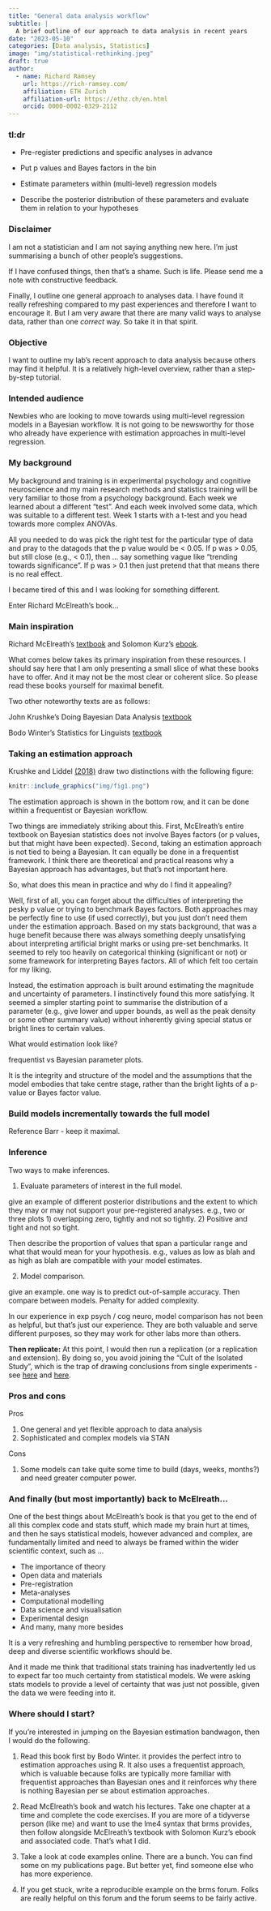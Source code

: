 ```yaml
---
title: "General data analysis workflow"
subtitle: | 
  A brief outline of our approach to data analysis in recent years 
date: "2023-05-10"
categories: [Data analysis, Statistics]
image: "img/statistical-rethinking.jpeg"
draft: true
author:
  - name: Richard Ramsey
    url: https://rich-ramsey.com/
    affiliation: ETH Zurich
    affiliation-url: https://ethz.ch/en.html
    orcid: 0000-0002-0329-2112
---
```


### tl:dr

-   Pre-register predictions and specific analyses in advance

-   Put p values and Bayes factors in the bin

-   Estimate parameters within (multi-level) regression models

-   Describe the posterior distribution of these parameters and evaluate them in relation to your hypotheses

### Disclaimer

I am not a statistician and I am not saying anything new here. I'm just summarising a bunch of other people's suggestions.

If I have confused things, then that's a shame. Such is life. Please send me a note with constructive feedback.

Finally, I outline one general approach to analyses data. I have found it really refreshing compared to my past experiences and therefore I want to encourage it. But I am very aware that there are many valid ways to analyse data, rather than one *correct* way. So take it in that spirit.

### Objective

I want to outline my lab's recent approach to data analysis because others may find it helpful. It is a relatively high-level overview, rather than a step-by-step tutorial.

### Intended audience

Newbies who are looking to move towards using multi-level regression models in a Bayesian workflow. It is not going to be newsworthy for those who already have experience with estimation approaches in multi-level regression.

### My background

My background and training is in experimental psychology and cognitive neuroscience and my main research methods and statistics training will be very familiar to those from a psychology background. Each week we learned about a different "test". And each week involved some data, which was suitable to a different test. Week 1 starts with a t-test and you head towards more complex ANOVAs. 

All you needed to do was pick the right test for the particular type of data and pray to the datagods that the p value would be \< 0.05. If p was \> 0.05, but still close (e.g., \< 0.1), then ... say something vague like "trending towards significance". If p was \> 0.1 then just pretend that that means there is no real effect.

I became tired of this and I was looking for something different.

Enter Richard McElreath's book...

### Main inspiration

Richard McElreath's [textbook](https://xcelab.net/rm/statistical-rethinking/) and Solomon Kurz's [ebook](https://bookdown.org/content/4857/).

What comes below takes its primary inspiration from these resources. I should say here that I am only presenting a small slice of what these books have to offer. And it may not be the most clear or coherent slice. So please read these books yourself for maximal benefit.

Two other noteworthy texts are as follows:

John Krushke's Doing Bayesian Data Analysis [textbook](https://sites.google.com/site/doingbayesiandataanalysis/)

Bodo Winter's Statistics for Linguists [textbook](https://bodowinter.com/books.html)

### Taking an estimation approach

Krushke and Liddel [(2018)](https://link.springer.com/article/10.3758/s13423-016-1221-4) draw two distinctions with the following figure:

```r
knitr::include_graphics("img/fig1.png")
```

The estimation approach is shown in the bottom row, and it can be done within a frequentist or Bayesian workflow.

Two things are immediately striking about this. First, McElreath's entire textbook on Bayesian statistics does not involve Bayes factors (or p values, but that might have been expected). Second, taking an estimation approach is not tied to being a Bayesian. It can equally be done in a frequentist framework. I think there are theoretical and practical reasons why a Bayesian approach has advantages, but that's not important here.

So, what does this mean in practice and why do I find it appealing? 

Well, first of all, you can forget about the difficulties of interpreting the pesky p value or trying to benchmark Bayes factors. Both approaches may be perfectly fine to use (if used correctly), but you just don't need them under the estimation approach. Based on my stats background, that was a huge benefit because there was always something deeply unsatisfying about interpreting artificial bright marks or using pre-set benchmarks. It seemed to rely too heavily on categorical thinking (significant or not) or some framework for interpreting Bayes factors. All of which felt too certain for my liking.  

Instead, the estimation approach is built around estimating the magnitude and uncertainty of parameters. I instinctively found this more satisfying. It seemed a simpler starting point to summarise the distribution of a parameter (e.g., give lower and upper bounds, as well as the peak density or some other summary value) without inherently giving special status or bright lines to certain values. 

What would estimation look like?

frequentist vs Bayesian parameter plots.

It is the integrity and structure of the model and the assumptions that the model embodies that take centre stage, rather than the bright lights of a p-value or Bayes factor value.

### Build models incrementally towards the full model

Reference Barr - keep it maximal.

### Inference

Two ways to make inferences.

1.  Evaluate parameters of interest in the full model.

give an example of different posterior distributions and the extent to which they may or may not support your pre-registered analyses. e.g., two or three plots 1) overlapping zero, tightly and not so tightly. 2) Positive and tight and not so tight.

Then describe the proportion of values that span a particular range and what that would mean for your hypothesis. e.g., values as low as blah and as high as blah are compatible with your model estimates.

2.  Model comparison.

give an example. one way is to predict out-of-sample accuracy. Then compare between models. Penalty for added complexity.

In our experience in exp psych / cog neuro, model comparison has not been as helpful, but that's just our experience. They are both valuable and serve different purposes, so they may work for other labs more than others.

**Then replicate:** At this point, I would then run a replication (or a replication and extension). By doing so, you avoid joining the "Cult of the Isolated Study", which is the trap of drawing conclusions from single experiments - see [here](https://doi.org/10.2307/2981525) and [here](https://www.tandfonline.com/doi/full/10.1080/00031305.2018.1518264).

### Pros and cons

Pros

1.  One general and yet flexible approach to data analysis
2.  Sophisticated and complex models via STAN

Cons

1.  Some models can take quite some time to build (days, weeks, months?) and need greater computer power.

### And finally (but most importantly) back to McElreath...

One of the best things about McElreath's book is that you get to the end of all this complex code and stats stuff, which made my brain hurt at times, and then he says statistical models, however advanced and complex, are fundamentally limited and need to always be framed within the wider scientific context, such as ...

- The importance of theory
- Open data and materials
- Pre-registration
- Meta-analyses
- Computational modelling
- Data science and visualisation
- Experimental design
- And many, many more besides

It is a very refreshing and humbling perspective to remember how broad, deep and diverse scientific workflows should be. 

And it made me think that traditional stats training has inadvertently led us to expect far too much certainty from statistical models. We were asking stats models to provide a level of certainty that was just not possible, given the data we were feeding into it.

### Where should I start?

If you're interested in jumping on the Bayesian estimation bandwagon, then I would do the following.

1.  Read this book first by Bodo Winter. it provides the perfect intro to estimation approaches using R. It also uses a frequentist approach, which is valuable because folks are typically more familiar with frequentist approaches than Bayesian ones and it reinforces why there is nothing Bayesian per se about estimation approaches.

2.  Read McElreath's book and watch his lectures. Take one chapter at a time and complete the code exercises. If you are more of a tidyverse person (like me) and want to use the lme4 syntax that brms provides, then follow alongside McElreath's textbook with Solomon Kurz's ebook and associated code. That's what I did.

3.  Take a look at code examples online. There are a bunch. You can find some on my publications page. But better yet, find someone else who has more experience.

4.  If you get stuck, write a reproducible example on the brms forum. Folks are really helpful on this forum and the forum seems to be fairly active.
